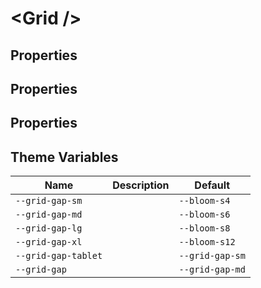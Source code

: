 

# &lt;Grid /&gt;

## Properties

<ArgsTable of={Grid} />

## Properties

<ArgsTable of={Grid.Row} />

## Properties

<ArgsTable of={Grid.Cell} />

## Theme Variables

| Name                                | Description                                                      | Default                              |
| ----------------------------------- | ---------------------------------------------------------------- | ------------------------------------ |
| `--grid-gap-sm`        |                             | `--bloom-s4`               |
| `--grid-gap-md`        |                             | `--bloom-s6`               |
| `--grid-gap-lg`        |                             | `--bloom-s8`               |
| `--grid-gap-xl`        |                             | `--bloom-s12`               |
| `--grid-gap-tablet`        |                             | `--grid-gap-sm`               |
| `--grid-gap`        |                             | `--grid-gap-md`               |
